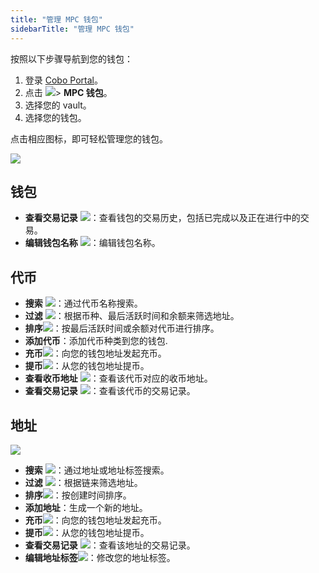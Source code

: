 ```yaml
---
title: "管理 MPC 钱包"
sidebarTitle: "管理 MPC 钱包"
---
```


按照以下步骤导航到您的钱包：

1. 登录 [Cobo Portal](https://portal.cobo.com/login)。
2. 点击 <img src="/cn/images/mpc-wallet/wallets-icon.svg" className="icon"></img>> **MPC 钱包**。
3. 选择您的 vault。
4. 选择您的钱包。

点击相应图标，即可轻松管理您的钱包。

<img src="/cn/images/mpc-wallet/manage-wallet-token.png" className="screenshot_full_screen"/>

## 钱包

- **查看交易记录** <img src="/en/images/mpc-wallet/icon_view transactions.svg" className="icon"></img>：查看钱包的交易历史，包括已完成以及正在进行中的交易。
- **编辑钱包名称** <img src="/en/images/mpc-wallet/icon_edit.svg" className="icon"></img>：编辑钱包名称。

## 代币

- **搜索** <img src="/cn/images/mpc-wallet/icon_search.svg" className="icon"></img>：通过代币名称搜索。
- **过滤** <img src="/cn/images/mpc-wallet/icon_filter.svg" className="icon"></img>：根据币种、最后活跃时间和余额来筛选地址。
- **排序**<img src="/cn/images/mpc-wallet/icon_sort.svg" className="icon"></img>：按最后活跃时间或余额对代币进行排序。
- **添加代币**：添加代币种类到您的钱包.
- **充币**<img src="/cn/images/mpc-wallet/icon_deposit.svg" className="icon"></img>：向您的钱包地址发起充币。
- **提币**<img src="/cn/images/mpc-wallet/icon_withdraw.svg" className="icon"></img>：从您的钱包地址提币。
- **查看收币地址** <img src="/en/images/mpc-wallet/icon_deposit address.svg" className="icon"></img>：查看该代币对应的收币地址。
- **查看交易记录** <img src="/en/images/mpc-wallet/icon_view transactions.svg" className="icon"></img>：查看该代币的交易记录。

## 地址

<img src="/cn/images/mpc-wallet/manage-address.png" className="screenshot_full_screen"/>

- **搜索** <img src="/cn/images/mpc-wallet/icon_search.svg" className="icon"></img>：通过地址或地址标签搜索。
- **过滤** <img src="/cn/images/mpc-wallet/icon_filter.svg" className="icon"></img>：根据链来筛选地址。
- **排序**<img src="/cn/images/mpc-wallet/icon_sort.svg" className="icon"></img>：按创建时间排序。
- **添加地址**：生成一个新的地址。
- **充币**<img src="/cn/images/mpc-wallet/icon_deposit.svg" className="icon"></img>：向您的钱包地址发起充币。
- **提币**<img src="/cn/images/mpc-wallet/icon_withdraw.svg" className="icon"></img>：从您的钱包地址提币。
- **查看交易记录** <img src="/en/images/mpc-wallet/icon_view transactions.svg" className="icon"></img>：查看该地址的交易记录。
- **编辑地址标签**<img src="/cn/images/mpc-wallet/icon_edit.svg" className="icon"></img>：修改您的地址标签。
